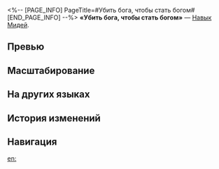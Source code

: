 <%-- [PAGE_INFO]
PageTitle=#Убить бога, чтобы стать богом#
[END_PAGE_INFO] --%>
{{Навык Инфобокс
|Название         = Убить бога, чтобы стать богом
|Изображение      = Навык Убить бога, чтобы стать богом.png
|Персонаж         = Мидей
|Тип              = Навык
|Тэг              = Взрывная атака
|УронСтойк        = 30 (основная цель)<br />20
|ЭнергияГен       = 10
|Энергия          = 
|Длительность     = 
|Описание         = Расходует 150 ед. заряда и наносит выбранному противнику мнимый урон, равный {{Цвет|Выделенный|140%—308%}} от макс. НР Мидея, а также наносит мнимый урон соседним целям, равный {{Цвет|Выделенный|84%—184,8%}} от макс. НР Мидея.<br />Это умение используется автоматически. Во время действия этого умения нельзя накапливать заряд.
|Свойство1        = 
|Масштабирование1 = 
}}
'''«Убить бога, чтобы стать богом»''' — [[Навык]] [[Мидей]].

==Превью==
{{Превью
|Файл = Убить бога, чтобы стать богом Превью
}}

==Масштабирование==
{{Масштабирование навыка|тип=Навык
|140%;154%;168%;182%;196%;210%;227.5%;245%;262.5%;280%;294%;308%;322%;336%;350%
|84%;92.4%;100.8%;109.2%;117.6%;126%;136.5%;147%;157.5%;168%;176.4%;184.8%;193.2%;201.6%;210%
}}

==На других языках==
{{На других языках
|en   = Godslayer Be God
|zhs  = 弑神登神
|zht  = 弒神登神
|ja   = {{Rubi|神|かみ}}を{{Rubi|殺|あや}}め{{Rubi|神|かみ}}となる
|ko   = 신을 죽여 신이 된 자
|es   = Deicidio, ascenso divino
|fr   = Dieu déicide
|ru   = Убить бога, чтобы стать богом
|th   = Godslayer Be God
|vi   = Sát Thần Đăng Thần
|de   = Gottesmörder sei Gott
|id   = Godslayer Be God
|pt   = Deicida, Torne-se Uma Divindade
}}

==История изменений==
{{История изменений|3.5}}

==Навигация==
{{Навык Навбокс|Мидей}}

[[en:]]